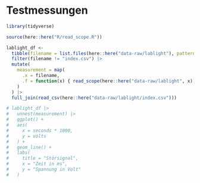 # Testmessungen

```r
library(tidyverse)

source(here::here("R/read_scope.R"))
```

```r
lablight_df <-
  tibble(filename = list.files(here::here("data-raw/lablight"), pattern = "*.csv")) |> 
  filter(filename != "index.csv") |> 
  mutate(
    measurement = map(
      .x = filename,
      .f = function(x) { read_scope(here::here("data-raw/lablight", x)) }
    )
  ) |> 
  full_join(read_csv(here::here("data-raw/lablight/index.csv")))
```

```r
# lablight_df |>
#   unnest(measurement) |> 
#   ggplot() +
#   aes(
#     x = seconds * 1000, 
#     y = volts
#   ) +
#   geom_line() +
#   labs(
#     title = "Störsignal",
#     x = "Zeit in ms",
#     y = "Spannung in Volt"
#   )
```

